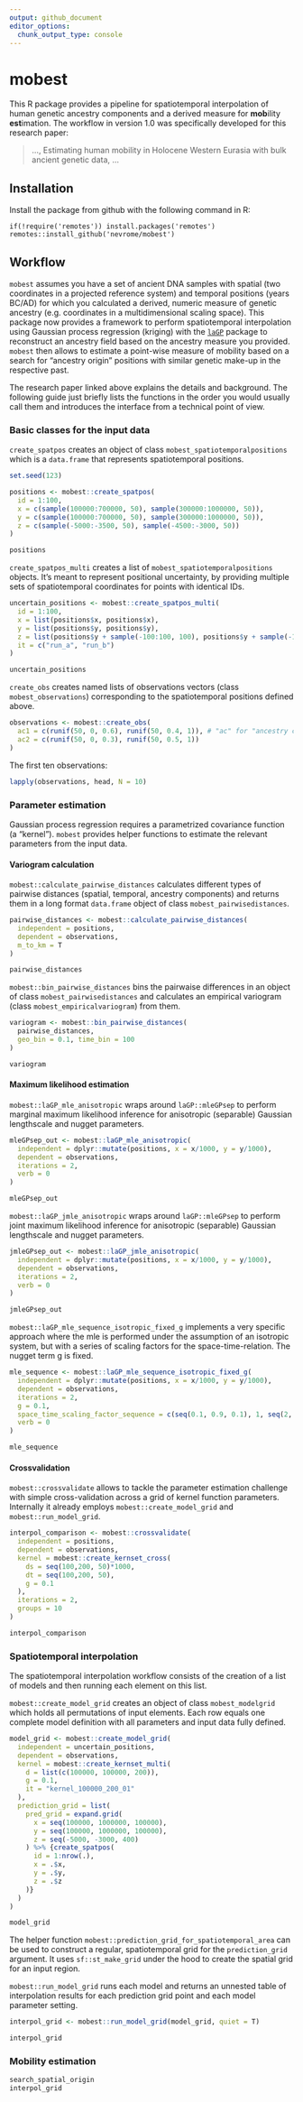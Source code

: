 ```yaml
---
output: github_document
editor_options: 
  chunk_output_type: console
---
```


<!-- Rmd -> md --> 

# mobest

This R package provides a pipeline for spatiotemporal interpolation of human genetic ancestry components and a derived measure for **mob**ility **est**imation. The workflow in version 1.0 was specifically developed for this research paper:

> ..., Estimating human mobility in Holocene Western Eurasia with bulk ancient genetic data, ...

## Installation

Install the package from github with the following command in R:

```
if(!require('remotes')) install.packages('remotes')
remotes::install_github('nevrome/mobest')
```

## Workflow

`mobest` assumes you have a set of ancient DNA samples with spatial (two coordinates in a projected reference system) and temporal positions (years BC/AD) for which you calculated a derived, numeric measure of genetic ancestry (e.g. coordinates in a multidimensional scaling space). This package now provides a framework to perform spatiotemporal interpolation using Gaussian process regression (kriging) with the [`laGP`](https://CRAN.R-project.org/package=laGP) package to reconstruct an ancestry field based on the ancestry measure you provided. `mobest` then allows to estimate a point-wise measure of mobility based on a search for “ancestry origin” positions with similar genetic make-up in the respective past.

The research paper linked above explains the details and background. The following guide just briefly lists the functions in the order you would usually call them and introduces the interface from a technical point of view.

### Basic classes for the input data

`create_spatpos` creates an object of class `mobest_spatiotemporalpositions` which is a `data.frame` that represents spatiotemporal positions.

```r
set.seed(123)
```

```r
positions <- mobest::create_spatpos(
  id = 1:100,
  x = c(sample(100000:700000, 50), sample(300000:1000000, 50)),
  y = c(sample(100000:700000, 50), sample(300000:1000000, 50)),
  z = c(sample(-5000:-3500, 50), sample(-4500:-3000, 50))
)
```

```r
positions
```

`create_spatpos_multi` creates a list of `mobest_spatiotemporalpositions` objects. It's meant to represent positional uncertainty, by providing multiple sets of spatiotemporal coordinates for points with identical IDs.

```r
uncertain_positions <- mobest::create_spatpos_multi(
  id = 1:100,
  x = list(positions$x, positions$x),
  y = list(positions$y, positions$y),
  z = list(positions$y + sample(-100:100, 100), positions$y + sample(-100:100, 100)),
  it = c("run_a", "run_b")
)
```

```r
uncertain_positions
```

`create_obs` creates named lists of observations vectors (class `mobest_observations`) corresponding to the spatiotemporal positions defined above.

```r
observations <- mobest::create_obs(
  ac1 = c(runif(50, 0, 0.6), runif(50, 0.4, 1)), # "ac" for "ancestry component"
  ac2 = c(runif(50, 0, 0.3), runif(50, 0.5, 1))
)
```

The first ten observations:

```r
lapply(observations, head, N = 10)
```

### Parameter estimation

Gaussian process regression requires a parametrized covariance function (a "kernel"). `mobest` provides helper functions to estimate the relevant parameters from the input data.

#### Variogram calculation

`mobest::calculate_pairwise_distances` calculates different types of pairwise distances (spatial, temporal, ancestry components) and returns them in a long format `data.frame` object of class `mobest_pairwisedistances`.

```r
pairwise_distances <- mobest::calculate_pairwise_distances(
  independent = positions,
  dependent = observations,
  m_to_km = T
)
```

```r
pairwise_distances
```

`mobest::bin_pairwise_distances` bins the pairwaise differences in an object of class `mobest_pairwisedistances` and calculates an empirical variogram (class `mobest_empiricalvariogram`) from them.

```r
variogram <- mobest::bin_pairwise_distances(
  pairwise_distances,
  geo_bin = 0.1, time_bin = 100
)
```

```r
variogram
```

#### Maximum likelihood estimation

`mobest::laGP_mle_anisotropic` wraps around `laGP::mleGPsep` to perform marginal maximum likelihood inference for anisotropic (separable) Gaussian lengthscale and nugget parameters.

```r
mleGPsep_out <- mobest::laGP_mle_anisotropic(
  independent = dplyr::mutate(positions, x = x/1000, y = y/1000),
  dependent = observations,
  iterations = 2,
  verb = 0
)
```

```r
mleGPsep_out
```

`mobest::laGP_jmle_anisotropic` wraps around `laGP::mleGPsep` to perform joint maximum likelihood inference for anisotropic (separable) Gaussian lengthscale and nugget parameters.

```r
jmleGPsep_out <- mobest::laGP_jmle_anisotropic(
  independent = dplyr::mutate(positions, x = x/1000, y = y/1000),
  dependent = observations,
  iterations = 2,
  verb = 0
)
```

```r
jmleGPsep_out
```

`mobest::laGP_mle_sequence_isotropic_fixed_g` implements a very specific approach where the mle is performed under the assumption of an isotropic system, but with a series of scaling factors for the space-time-relation. The nugget term g is fixed.

```r
mle_sequence <- mobest::laGP_mle_sequence_isotropic_fixed_g(
  independent = dplyr::mutate(positions, x = x/1000, y = y/1000),
  dependent = observations,
  iterations = 2,
  g = 0.1,
  space_time_scaling_factor_sequence = c(seq(0.1, 0.9, 0.1), 1, seq(2, 10, 1)),
  verb = 0
)
```

```r
mle_sequence
```

#### Crossvalidation

`mobest::crossvalidate` allows to tackle the parameter estimation challenge with simple cross-validation across a grid of kernel function parameters. Internally it already employs `mobest::create_model_grid` and `mobest::run_model_grid`.

```r
interpol_comparison <- mobest::crossvalidate(
  independent = positions,
  dependent = observations,
  kernel = mobest::create_kernset_cross(
    ds = seq(100,200, 50)*1000,
    dt = seq(100,200, 50), 
    g = 0.1
  ),
  iterations = 2,
  groups = 10
)
```

```r
interpol_comparison
```

### Spatiotemporal interpolation

The spatiotemporal interpolation workflow consists of the creation of a list of models and then running each element on this list.

`mobest::create_model_grid` creates an object of class `mobest_modelgrid` which holds all permutations of input elements. Each row equals one complete model definition with all parameters and input data fully defined.

```r
model_grid <- mobest::create_model_grid(
  independent = uncertain_positions,
  dependent = observations,
  kernel = mobest::create_kernset_multi(
    d = list(c(100000, 100000, 200)),
    g = 0.1,
    it = "kernel_100000_200_01"
  ),
  prediction_grid = list(
    pred_grid = expand.grid(
      x = seq(100000, 1000000, 100000),
      y = seq(100000, 1000000, 100000),
      z = seq(-5000, -3000, 400)
    ) %>% {create_spatpos(
      id = 1:nrow(.),
      x = .$x,
      y = .$y,
      z = .$z
    )}
  )
)
```

```r
model_grid
```

The helper function `mobest::prediction_grid_for_spatiotemporal_area` can be used to construct a regular, spatiotemporal grid for the `prediction_grid` argument. It uses `sf::st_make_grid` under the hood to create the spatial grid for an input region.

`mobest::run_model_grid` runs each model and returns an unnested table of interpolation results for each prediction grid point and each model parameter setting.

```r
interpol_grid <- mobest::run_model_grid(model_grid, quiet = T)
```

```r
interpol_grid
```

### Mobility estimation

```r
search_spatial_origin
interpol_grid
```


